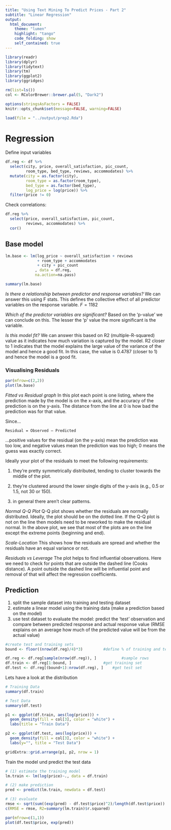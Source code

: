 ```yaml
---
title: "Using Text Mining To Predict Prices - Part 2"
subtitle: "Linear Regression"
output:  
  html_document:
    theme: "lumen"
    highlight: "tango"
    code_folding: show
    self_contained: true
---
```

```r
library(readr)
library(dplyr)
library(tidytext)
library(tm)
library(ggplot2)
library(ggridges)

rm(list=ls())
col <- RColorBrewer::brewer.pal(5, "Dark2")

options(stringsAsFactors = FALSE)
knitr::opts_chunk$set(message=FALSE, warning=FALSE)
```

```r
load(file = "../output/prep2.Rda")
```

# Regression

Define input variables
```r
df.reg <- df %>%
  select(city, price, overall_satisfaction, pic_count,
         room_type, bed_type, reviews, accommodates) %>%
  mutate(city = as.factor(city),
         room_type = as.factor(room_type),
         bed_type = as.factor(bed_type),
         log_price = log(price)) %>%
  filter(price != 0)
```

Check correlations:
```r
df.reg %>%
  select(price, overall_satisfaction, pic_count,
         reviews, accommodates) %>%
  cor()
```

## Base model 

```r
lm.base <- lm(log_price ~ overall_satisfaction + reviews
              + room_type + accommodates
              + city + pic_count
             , data = df.reg,
             na.action=na.pass)

summary(lm.base) 
```

*Is there a relationship between predictor and response variables?*
We can answer this using F stats. This defines the collective effect of all predictor variables on the response variable. $F=1182$

*Which of the predictor variables are significant?*
Based on the ‘p-value’ we can conclude on this. The lesser the ‘p’ value the more significant is the variable. 

*Is this model fit?*
We can answer this based on R2 (multiple-R-squared) value as it indicates how much variation is captured by the model. R2 closer to 1 indicates that the model explains the large value of the variance of the model and hence a good fit. In this case, the value is 0.4787 (closer to 1) and hence the model is a good fit.

### Visualising Residuals

```r
par(mfrow=c(2,2))
plot(lm.base)
```

*Fitted vs Residual graph*
In this plot each point is one listing, where the prediction made by the model is on the x-axis, and the accuracy of the prediction is on the y-axis. The distance from the line at 0 is how bad the prediction was for that value.

Since...

    Residual = Observed – Predicted

...positive values for the residual (on the y-axis) mean the prediction was too low, and negative values mean the prediction was too high; 0 means the guess was exactly correct.

Ideally your plot of the residuals to meet the following requirements:

  (1) they’re pretty symmetrically distributed, tending to cluster towards the middle of the plot.
  
  (2) they’re clustered around the lower single digits of the y-axis (e.g., 0.5 or 1.5, not 30 or 150).
  
  (3) in general there aren’t clear patterns.

*Normal Q-Q Plot*
Q-Q plot shows whether the residuals are normally distributed. Ideally, the plot should be on the dotted line. If the Q-Q plot is not on the line then models need to be reworked to make the residual normal. In the above plot, we see that most of the plots are on the line except the extreme points (beginning and end).

*Scale-Location*
This shows how the residuals are spread and whether the residuals have an equal variance or not.

*Residuals vs Leverage*
The plot helps to find influential observations. Here we need to check for points that are outside the dashed line (Cooks distance). A point outside the dashed line will be influential point and removal of that will affect the regression coefficients.

## Prediction

1. split the sample dataset into training and testing dataset
2. estimate a linear model using the training data (make a prediction based on the model)
3. use test dataset to evaluate the model: predict the ‘test’ observation and compare between predicted response and actual response value (RMSE explains on an average how much of the predicted value will be from the actual value) 

```r
#create test and training sets
bound <- floor((nrow(df.reg)/4)*3)         #define % of training and test set

df.reg <- df.reg[sample(nrow(df.reg)), ]           #sample rows 
df.train <- df.reg[1:bound, ]              #get training set
df.test <- df.reg[(bound+1):nrow(df.reg), ]    #get test set
```

Lets have a look at the distribution 

```r
# Training Data
summary(df.train)
```

```r
# Test Data
summary(df.test)
```

```r
p1 <- ggplot(df.train, aes(log(price))) +
  geom_density(fill = col[3], color = "white") +
  labs(title = "Train Data")

p2 <- ggplot(df.test, aes(log(price))) +
  geom_density(fill = col[3], color = "white") +
  labs(y="", title = "Test Data")

gridExtra::grid.arrange(p1, p2, nrow = 1)
```

Train the model und predict the test data
```r
# (1) estimate the training model
lm.train <- lm(log(price)~., data = df.train)

# (2) make prediction
pred <- predict(lm.train, newdata = df.test)

# (3) evaluate 
rmse <- sqrt(sum((exp(pred) - df.test$price)^2)/length(df.test$price))
c(RMSE = rmse, R2=summary(lm.train)$r.squared)
```

```r
par(mfrow=c(1,1))
plot(df.test$price, exp(pred))
```
